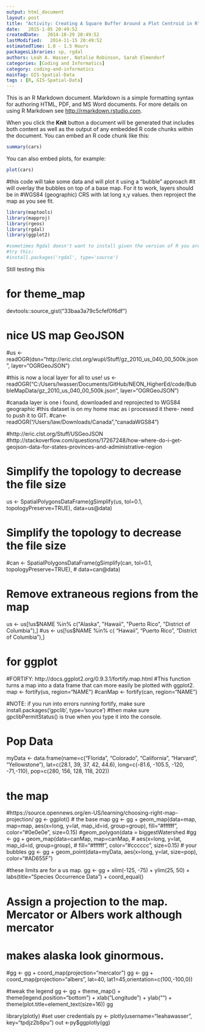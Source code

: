 ```yaml
---
output: html_document
layout: post
title: "Activity: Creating A Square Buffer Around a Plot Centroid in R"
date:   2015-1-05 20:49:52
createdDate:   2014-10-29 20:49:52
lastModified:   2014-11-15 20:49:52
estimatedTime: 1.0 - 1.5 Hours
packagesLibraries: sp, rgdal
authors: Leah A. Wasser, Natalie Robinson, Sarah Elmendorf
categories: [Coding and Informatics]
category: coding-and-informatics
mainTag: GIS-Spatial-Data
tags : [R, GIS-Spatial-Data]
---
```


This is an R Markdown document. Markdown is a simple formatting syntax for authoring HTML, PDF, and MS Word documents. For more details on using R Markdown see <http://rmarkdown.rstudio.com>.

When you click the **Knit** button a document will be generated that includes both content as well as the output of any embedded R code chunks within the document. You can embed an R code chunk like this:

```r
summary(cars)
```

You can also embed plots, for example:

```r
plot(cars)
```


#this code will take some data and will plot it using a "bubble" approach 
#it will overlay the bubbles on top of a base map. For it to work, layers should be in 
#WGS84 (geographic) CRS with lat long x,y values. then reproject the map as you see fit.

```r
library(maptools)
library(mapproj)
library(rgeos)
library(rgdal)
library(ggplot2)

#sometimes Rgdal doesn't want to install given the version of R you are running.
#try this:
#install.packages('rgdal', type='source')
```

Still testing this

# for theme_map
devtools::source_gist("33baa3a79c5cfef0f6df")

# nice US map GeoJSON
#us <- readOGR(dsn="http://eric.clst.org/wupl/Stuff/gz_2010_us_040_00_500k.json", layer="OGRGeoJSON")

#this is now a local layer for all to use!
us <- readOGR("C:/Users/lwasser/Documents/GitHub/NEON_HigherEd/code/BubbleMapData/gz_2010_us_040_00_500k.json", layer="OGRGeoJSON")

#canada layer is one i found, downloaded and reprojected to WGS84 geographic
#this dataset is on my home mac as i processed it there- need to push it to GIT.
#can<-readOGR("/Users/law/Downloads/Canada","canadaWGS84")


#http://eric.clst.org/Stuff/USGeoJSON
#http://stackoverflow.com/questions/17267248/how-where-do-i-get-geojson-data-for-states-provinces-and-administrative-region

# Simplify the topology to decrease the file size 
us <- SpatialPolygonsDataFrame(gSimplify(us, tol=0.1, topologyPreserve=TRUE), 
                               data=us@data)

# Simplify the topology to decrease the file size 
#can <- SpatialPolygonsDataFrame(gSimplify(can, tol=0.1, topologyPreserve=TRUE), 
                               # data=can@data)

# Remove extraneous regions from the map
us <- us[!us$NAME %in% c("Alaska", "Hawaii", "Puerto Rico", "District of Columbia"),]
#us <- us[!us$NAME %in% c( "Hawaii", "Puerto Rico", "District of Columbia"),]

# for ggplot
#FORTIFY: http://docs.ggplot2.org/0.9.3.1/fortify.map.html
#This function turns a map into a data frame that can more easily be plotted with ggplot2.
map <- fortify(us, region="NAME")
#canMap <- fortify(can, region="NAME")

#NOTE: if you run into errors running fortify, make sure install.packages('gpclib', type='source')
#then make sure gpclibPermitStatus() is true when you type it into the console.

# Pop Data
myData <- data.frame(name=c("Florida", "Colorado", "California", "Harvard", "Yellowstone"),
                     lat=c(28.1, 39, 37, 42, 44.6), 
                     long=c(-81.6, -105.5, -120, -71,-110),
                     pop=c(280, 156, 128, 118, 202))

# the map
#https://source.opennews.org/en-US/learning/choosing-right-map-projection/
gg <- ggplot()
# the base map
gg <- gg + geom_map(data=map, map=map,
                    aes(x=long, y=lat, map_id=id, group=group),
                    fill="#ffffff", color="#0e0e0e", size=0.15)
#geom_polygon(data = biggestWatershed
#gg <- gg + geom_map(data=canMap, map=canMap,
                #    aes(x=long, y=lat, map_id=id, group=group),
                 #   fill="#ffffff", color="#cccccc", size=0.15)
# your bubbles
gg <- gg + geom_point(data=myData, 
                      aes(x=long, y=lat, size=pop), color="#AD655F") 

#these limits are for a us map.
gg <- gg + xlim(-125, -75) + 
  ylim(25, 50) +
  labs(title="Species Occurrence Data") +
  coord_equal()

# Assign a projection to the map. Mercator or Albers work although mercator
# makes alaska look ginormous.
#gg <- gg + coord_map(projection="mercator")
gg <- gg + coord_map(projection="albers", lat=40, lat1=45,orientation=c(100,-100,0))

#tweak the legend
gg <- gg + theme_map() +
  theme(legend.position="bottom") +
  xlab("Longitude") +
  ylab("") +
  theme(plot.title=element_text(size=16))
gg


library(plotly)
#set user credentials
py <- plotly(username="leahawasser", key="tpdjz2b8pu")
out <-py$ggplotly(gg)


